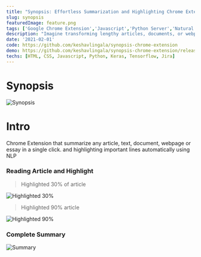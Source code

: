 ```yaml
---
title: "Synopsis: Effortless Summarization and Highlighting Chrome Extension"
slug: synopsis
featuredImage: feature.png
tags: ['Google Chrome Extension','Javascript','Python Server','Natural Language Processing','Machine Learning','Real time Application','Downloadable Extension','Keshav Lingala','Keshav Reddy','Keshav Reddy Lingala','Lingala Keshav Reddy','Keshav']
description: "Imagine transforming lengthy articles, documents, or webpages into concise summaries with just a click. The Synopsis Chrome Extension does just that, leveraging advanced NLP and machine learning to automatically highlight key points and generate succinct summaries. Perfect for anyone needing quick insights or detailed overviews, this tool enhances your browsing experience by distilling information and emphasizing essential content."
date: '2021-02-01'
code: https://github.com/keshavlingala/synopsis-chrome-extension
demo: https://github.com/keshavlingala/synopsis-chrome-extension/releases/tag/v1.0
techs: [HTML, CSS, Javascript, Python, Keras, Tensorflow, Jira]
---
```


# Synopsis

![Synopsis](feature.png)

# Intro

Chrome Extension that summarize any article, text, document, webpage or essay in a single click. and highlighting important lines automatically using NLP


### Reading Article and Highlight

> Highlighted 30% of article

![Highlighted 30%](images/highlighted30.png)

> Highlighted 90% article

![Highlighted 90%](images/highlighted90.png)

### Complete Summary

![Summary](images/summary.png)
